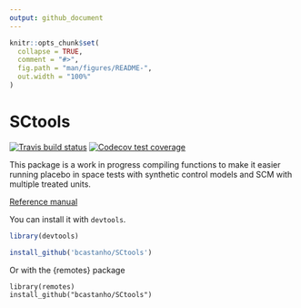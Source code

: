 ```yaml
---
output: github_document
---
```


<!-- README.md is generated from README.Rmd. Please edit that file -->

```r
knitr::opts_chunk$set(
  collapse = TRUE,
  comment = "#>",
  fig.path = "man/figures/README-",
  out.width = "100%"
)
```
# SCtools

<!-- badges: start -->
[![Travis build status](https://travis-ci.org/medewitt/SCtools.svg?branch=master)](https://travis-ci.org/medewitt/SCtools)
[![Codecov test coverage](https://codecov.io/gh/medewitt/SCtools/branch/master/graph/badge.svg)](https://codecov.io/gh/medewitt/SCtools?branch=master)
<!-- badges: end -->

This package is a work in progress compiling functions to make it easier running placebo in space tests with synthetic control models and SCM with multiple treated units.

[Reference manual](SCtools-manual.pdf)


You can install it with `devtools`.

```r
library(devtools)

install_github('bcastanho/SCtools')
```
Or with the {remotes} package

```
library(remotes)
install_github("bcastanho/SCtools")
```
